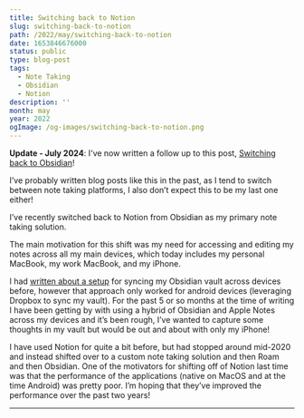 ```yaml
---
title: Switching back to Notion
slug: switching-back-to-notion
path: /2022/may/switching-back-to-notion
date: 1653846676000
status: public
type: blog-post
tags:
  - Note Taking
  - Obsidian
  - Notion
description: ''
month: may
year: 2022
ogImage: /og-images/switching-back-to-notion.png
---
```



<Callout>

**Update - July 2024**: I've now written a follow up to this post, [Switching back to Obsidian](/blog/2024/july/switching-back-to-obsidian)!

</Callout>

I’ve probably written blog posts like this in the past, as I tend to switch
between note taking platforms, I also don’t expect this to be my last one
either!

I’ve recently switched back to Notion from Obsidian as my primary note taking
solution.

The main motivation for this shift was my need for accessing and editing my
notes across all my main devices, which today includes my personal MacBook, my
work MacBook, and my iPhone.

I had [written about a setup](/blog/2021/august/obsidian-sync) for syncing my
Obsidian vault across devices before, however that approach only worked for
android devices (leveraging Dropbox to sync my vault). For the past 5 or so
months at the time of writing I have been getting by with using a hybrid of
Obsidian and Apple Notes across my devices and it’s been rough, I’ve wanted to
capture some thoughts in my vault but would be out and about with only my
iPhone!

I have used Notion for quite a bit before, but had stopped around mid-2020 and
instead shifted over to a custom note taking solution and then Roam and then
Obsidian. One of the motivators for shifting off of Notion last time was that
the performance of the applications (native on MacOS and at the time Android)
was pretty poor. I’m hoping that they’ve improved the performance over the past
two years!

<Spacer />

---

<Spacer />

